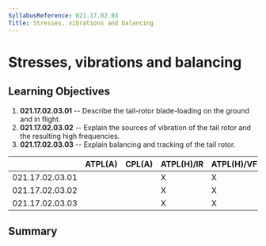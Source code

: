 ```yaml
---
SyllabusReference: 021.17.02.03
Title: Stresses, vibrations and balancing
---
```


# Stresses, vibrations and balancing

## Learning Objectives

1.  **021.17.02.03.01** -- Describe the tail-rotor blade-loading on the ground
    and in flight.
2.  **021.17.02.03.02** -- Explain the sources of vibration of the tail rotor and
    the resulting high frequencies.
3.  **021.17.02.03.03** -- Explain balancing and tracking of the tail rotor.

|                 | ATPL(A) | CPL(A) | ATPL(H)/IR | ATPL(H)/VFR | CPL(H) | IR  | CBIR(A) |
| --------------- | ------- | ------ | ---------- | ----------- | ------ | --- | ------- |
| 021.17.02.03.01 |         |        | X          | X           | X      |     |         |
| 021.17.02.03.02 |         |        | X          | X           | X      |     |         |
| 021.17.02.03.03 |         |        | X          | X           | X      |     |         |

## Summary
